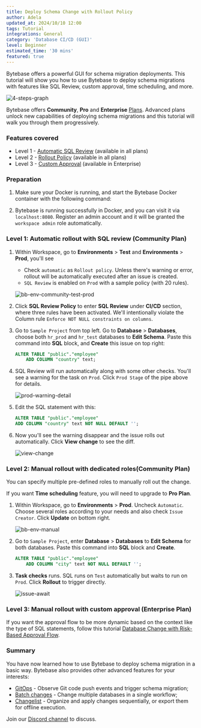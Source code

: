 ```yaml
---
title: Deploy Schema Change with Rollout Policy
author: Adela
updated_at: 2024/10/10 12:00
tags: Tutorial
integrations: General
category: 'Database CI/CD (GUI)'
level: Beginner
estimated_time: '30 mins'
featured: true
---
```



Bytebase offers a powerful GUI for schema migration deployments. This tutorial will show you how to use Bytebase to deploy schema migrations with features like SQL Review, custom approval, time scheduling, and more.

![4-steps-graph](/content/docs/tutorials/deploy-schema-migration/4-steps-graph.webp)

Bytebase offers **Community**, **Pro** and **Enterprise** [Plans](https://www.bytebase.com/pricing). Advanced plans
unlock new capabilities of deploying schema migrations and this tutorial will walk you through them progressively.

### Features covered

- Level 1 - [Automatic SQL Review](/sql-review/overview/) (available in all plans)
- Level 2 - [Rollout Policy](/administration/environment-policy/rollout-policy/) (available in all plans)
- Level 3 - [Custom Approval](/administration/custom-approval/) (available in Enterprise)

### Preparation

1. Make sure your Docker is running, and start the Bytebase Docker container with the following command:

   <TerminalDockerRunVolume />

1. Bytebase is running successfully in Docker, and you can visit it via `localhost:8080`. Register an admin account and it will be granted the `workspace admin` role automatically.

### Level 1: Automatic rollout with SQL review (Community Plan)

1. Within Workspace, go to **Environments** > **Test** and **Environments** > **Prod**, you'll see

   - Check `automatic` as `Rollout policy`. Unless there's warning or error, rollout will be automatically executed after an issue is created.
   - `SQL Review` is enabled on `Prod` with a sample policy (with 20 rules).

   ![bb-env-community-test-prod](/content/docs/tutorials/deploy-schema-migration/bb-env-community-test-prod.webp)

1. Click **SQL Review Policy** to enter **SQL Review** under **CI/CD** section, where three rules have been activated. We'll intentionally violate the Column rule `Enforce NOT NULL constraints on columns`.

1. Go to `Sample Project` from top left. Go to **Database** > **Databases**, choose both `hr_prod` and `hr_test` databases to **Edit Schema**. Paste this command into **SQL** block, and **Create** this issue on top right:

   ```sql
   ALTER TABLE "public"."employee"
       ADD COLUMN "country" text;
   ```

1. SQL Review will run automatically along with some other checks. You'll see a warning for the task on `Prod`. Click `Prod Stage` of the pipe above for details.

   ![prod-warning-detail](/content/docs/tutorials/deploy-schema-migration/prod-warning-detail.webp)

1. Edit the SQL statement with this:

   ```sql
   ALTER TABLE "public"."employee"
   ADD COLUMN "country" text NOT NULL DEFAULT '';
   ```

1. Now you'll see the warning disappear and the issue rolls out automatically. Click **View change** to see the diff.

   ![view-change](/content/docs/tutorials/deploy-schema-migration/view-change.webp)

### Level 2: Manual rollout with dedicated roles(Community Plan)

You can specify multiple pre-defined roles to manually roll out the change.

If you want **Time scheduling** feature, you will need to upgrade to **Pro Plan**.

1. Within Workspace, go to **Environments** > **Prod**. Uncheck `Automatic`. Choose several roles according to your needs and also check `Issue Creator`. Click **Update** on bottom right.

   ![bb-env-manual](/content/docs/tutorials/deploy-schema-migration/bb-env-manual.webp)

1. Go to `Sample Project`, enter **Database** > **Databases** to **Edit Schema** for both databases. Paste this command into **SQL** block and **Create**.

   ```sql
   ALTER TABLE "public"."employee"
       ADD COLUMN "city" text NOT NULL DEFAULT '';
   ```

1. **Task checks** runs. SQL runs on `Test` automatically but waits to run on `Prod`. Click **Rollout** to trigger directly.

   ![issue-await](/content/docs/tutorials/deploy-schema-migration/issue-await.webp)

### Level 3: Manual rollout with custom approval (Enterprise Plan)

If you want the approval flow to be more dynamic based on the context like the type of SQL statements, follow this tutorial [Database Change with Risk-Based Approval Flow](/tutorials/database-change-management-with-risk-adjusted-approval-flow/).


### Summary

You have now learned how to use Bytebase to deploy schema migration in a basic way. Bytebase also provides other advanced features for your interests:

- [GitOps](/vcs-integration/overview/) - Observe Git code push events and trigger schema migration;
- [Batch changes](/change-database/batch-change/) - Change multiple databases in a single workflow;
- [Changelist](/changelist/) - Organize and apply changes sequentially, or export them for offline execution.

Join our [Discord channel](https://discord.com/invite/huyw7gRsyA) to discuss.
